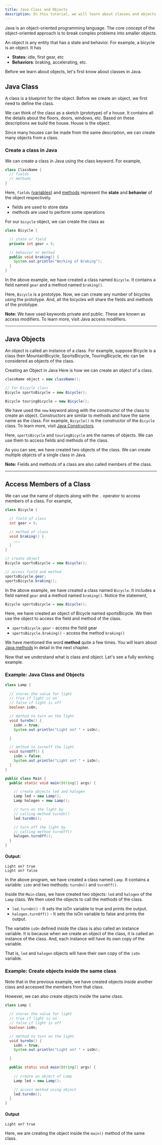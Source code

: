 ```yaml
---
title: Java Class and Objects
description: In this tutorial, we will learn about classes and objects in Java with the help of examples.
---
```


Java is an object-oriented programming language. The core concept of the object-oriented approach is to break complex problems into smaller objects.

An object is any entity that has a state and behavior. For example, a bicycle is an object. It has

- **States**: idle, first gear, etc
- **Behaviors**: braking, accelerating, etc.

Before we learn about objects, let's first know about classes in Java.

## Java Class
A class is a blueprint for the object. Before we create an object, we first need to define the class.

We can think of the class as a sketch (prototype) of a house. It contains all the details about the floors, doors, windows, etc. Based on these descriptions we build the house. House is the object.

Since many houses can be made from the same description, we can create many objects from a class.

### Create a class in Java
We can create a class in Java using the class keyword. For example,

```java
class ClassName {
  // fields
  // methods
}
```

Here, `fields` [(variables)](/docs/variables-literals) and [methods](/docs/methods) represent the **state** and **behavior** of the object respectively.

- fields are used to store data
- methods are used to perform some operations

For our `bicycle` object, we can create the class as

```java
class Bicycle {

  // state or field
  private int gear = 5;

  // behavior or method
  public void braking() {
    System.out.println("Working of Braking");
  }
}
```
In the above example, we have created a class named `Bicycle`. It contains a field named `gear` and a method named `braking()`.

Here, `Bicycle` is a prototype. Now, we can create any number of bicycles using the prototype. And, all the bicycles will share the fields and methods of the prototype.

<TipInfo>

**Note:** We have used keywords private and public. These are known as access modifiers. To learn more, visit Java access modifiers.

</TipInfo>

---

## Java Objects
An object is called an instance of a class. For example, suppose Bicycle is a class then MountainBicycle, SportsBicycle, TouringBicycle, etc can be considered as objects of the class.

Creating an Object in Java
Here is how we can create an object of a class.

```java
className object = new className();

// for Bicycle class
Bicycle sportsBicycle = new Bicycle();

Bicycle touringBicycle = new Bicycle();
```
We have used the `new` keyword along with the constructor of the class to create an object. Constructors are similar to methods and have the same name as the class. For example, `Bicycle()` is the constructor of the `Bicycle` class. To learn more, visit [Java Constructors](/docs/constructors).

Here, `sportsBicycle` and `touringBicycle` are the names of objects. We can use them to access fields and methods of the class.

As you can see, we have created two objects of the class. We can create multiple objects of a single class in Java.

<TipInfo>

**Note:** Fields and methods of a class are also called members of the class.

</TipInfo>

---

## Access Members of a Class
We can use the name of objects along with the `.` operator to access members of a class. For example,

```java
class Bicycle {

  // field of class
  int gear = 5;

  // method of class
  void braking() {
    ...
  }
}

// create object
Bicycle sportsBicycle = new Bicycle();

// access field and method
sportsBicycle.gear;
sportsBicycle.braking();
```
In the above example, we have created a class named `Bicycle`. It includes a field named `gear` and a method named `braking()`. Notice the statement,

```java
Bicycle sportsBicycle = new Bicycle();
```
Here, we have created an object of Bicycle named sportsBicycle. We then use the object to access the field and method of the class.

- `sportsBicycle.gear` - access the field gear
- `sportsBicycle.braking()` - access the method `braking()`

We have mentioned the word **method** quite a few times. You will learn about [Java methods](/docs/methods) in detail in the next chapter.

Now that we understand what is class and object. Let's see a fully working example.

### Example: Java Class and Objects
```java
class Lamp {
  
  // stores the value for light
  // true if light is on
  // false if light is off
  boolean isOn;

  // method to turn on the light
  void turnOn() {
    isOn = true;
    System.out.println("Light on? " + isOn);

  }

  // method to turnoff the light
  void turnOff() {
    isOn = false;
    System.out.println("Light on? " + isOn);
  }
}

public class Main {
  public static void main(String[] args) {

    // create objects led and halogen
    Lamp led = new Lamp();
    Lamp halogen = new Lamp();

    // turn on the light by
    // calling method turnOn()
    led.turnOn();

    // turn off the light by
    // calling method turnOff()
    halogen.turnOff();
  }
}
```
#### Output:

```plaintext
Light on? true
Light on? false
```
In the above program, we have created a class named `Lamp`. It contains a variable: `isOn` and two methods: `turnOn()` and `turnOff()`.

Inside the `Main` class, we have created two objects: `led` and `halogen` of the `Lamp` class. We then used the objects to call the methods of the class.

- `led.turnOn()` - It sets the isOn variable to true and prints the output.
- `halogen.turnOff()` - It sets the isOn variable to false and prints the output.

The variable `isOn` defined inside the class is also called an instance variable. It is because when we create an object of the class, it is called an instance of the class. And, each instance will have its own copy of the variable.

That is, `led` and `halogen` objects will have their own copy of the `isOn` variable.

### Example: Create objects inside the same class
Note that in the previous example, we have created objects inside another class and accessed the members from that class.

However, we can also create objects inside the same class.

```java
class Lamp {
  
  // stores the value for light
  // true if light is on
  // false if light is off
  boolean isOn;

  // method to turn on the light
  void turnOn() {
    isOn = true;
    System.out.println("Light on? " + isOn);

  }

  public static void main(String[] args) {
    
    // create an object of Lamp
    Lamp led = new Lamp();

    // access method using object
    led.turnOn();
  }
}
```
#### Output

```plaintext
Light on? true
```
Here, we are creating the object inside the `main()` method of the same class.